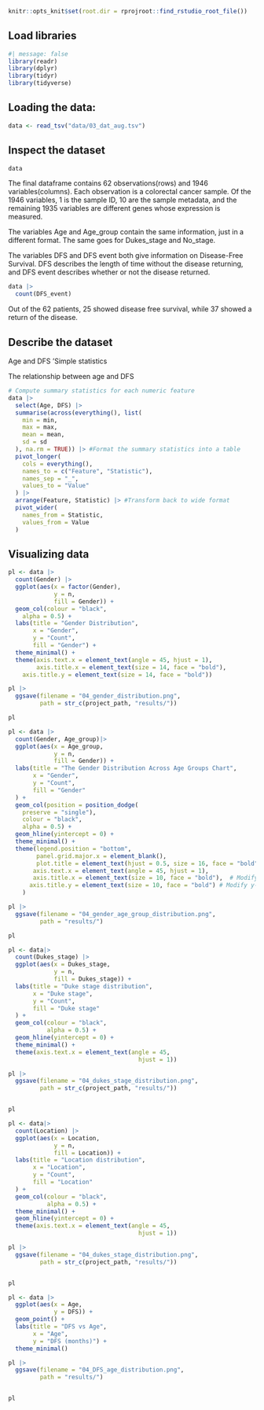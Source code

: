 ```r
knitr::opts_knit$set(root.dir = rprojroot::find_rstudio_root_file())
```

## Load libraries

```r
#| message: false
library(readr)
library(dplyr)
library(tidyr)
library(tidyverse)
```

## Loading the data:

```r
data <- read_tsv("data/03_dat_aug.tsv")
```

## Inspect the dataset

```r
data
```

The final dataframe contains 62 observations(rows) and 1946 variables(columns). Each observation is a colorectal cancer sample. Of the 1946 variables, 1 is the sample ID, 10 are the sample metadata, and the remaining 1935 variables are different genes whose expression is measured.

The variables Age and Age_group contain the same information, just in a different format. The same goes for Dukes_stage and No_stage.

The variables DFS and DFS event both give information on Disease-Free Survival. DFS describes the length of time without the disease returning, and DFS event describes whether or not the disease returned.

```r
data |>
  count(DFS_event)
```

Out of the 62 patients, 25 showed disease free survival, while 37 showed a return of the disease.

## Describe the dataset

Age and DFS 'Simple statistics

The relationship between age and DFS

```r
# Compute summary statistics for each numeric feature
data |>
  select(Age, DFS) |> 
  summarise(across(everything(), list(
    min = min,
    max = max,
    mean = mean,
    sd = sd
  ), na.rm = TRUE)) |> #Format the summary statistics into a table
  pivot_longer(
    cols = everything(),
    names_to = c("Feature", "Statistic"),
    names_sep = "_",
    values_to = "Value"
  ) |>
  arrange(Feature, Statistic) |> #Transform back to wide format
  pivot_wider(
    names_from = Statistic,
    values_from = Value
  )
```

## Visualizing data

```r
pl <- data |>
  count(Gender) |> 
  ggplot(aes(x = factor(Gender),
             y = n,
             fill = Gender)) + 
  geom_col(colour = "black",
    alpha = 0.5) +
  labs(title = "Gender Distribution", 
       x = "Gender", 
       y = "Count", 
       fill = "Gender") +
  theme_minimal() +
  theme(axis.text.x = element_text(angle = 45, hjust = 1), 
        axis.title.x = element_text(size = 14, face = "bold"),
    axis.title.y = element_text(size = 14, face = "bold"))

pl |> 
  ggsave(filename = "04_gender_distribution.png",
         path = str_c(project_path, "results/"))

pl
```

```r
pl <- data |>
  count(Gender, Age_group)|>
  ggplot(aes(x = Age_group,
             y = n,
             fill = Gender)) +
  labs(title = "The Gender Distribution Across Age Groups Chart", 
       x = "Gender", 
       y = "Count", 
       fill = "Gender"
  ) +
  geom_col(position = position_dodge(
    preserve = "single"),
    colour = "black",
    alpha = 0.5) +
  geom_hline(yintercept = 0) +
  theme_minimal() +
  theme(legend.position = "bottom",
        panel.grid.major.x = element_blank(),
        plot.title = element_text(hjust = 0.5, size = 16, face = "bold"),
       axis.text.x = element_text(angle = 45, hjust = 1), 
       axis.title.x = element_text(size = 10, face = "bold"),  # Modify x-axis title font size and make it bold
      axis.title.y = element_text(size = 10, face = "bold") # Modify y-axis title font size and make it italic
    )

pl |> 
  ggsave(filename = "04_gender_age_group_distribution.png",
         path = "results/")

pl
```

```r
pl <- data|>
  count(Dukes_stage) |> 
  ggplot(aes(x = Dukes_stage, 
             y = n,
             fill = Dukes_stage)) +
  labs(title = "Duke stage distribution", 
       x = "Duke stage", 
       y = "Count", 
       fill = "Duke stage"
  ) +
  geom_col(colour = "black",
           alpha = 0.5) +
  geom_hline(yintercept = 0) +
  theme_minimal() +
  theme(axis.text.x = element_text(angle = 45, 
                                     hjust = 1))

pl |> 
  ggsave(filename = "04_dukes_stage_distribution.png",
         path = str_c(project_path, "results/"))


pl
```

```r
pl <- data|>
  count(Location) |> 
  ggplot(aes(x = Location, 
             y = n,
             fill = Location)) +
  labs(title = "Location distribution", 
       x = "Location", 
       y = "Count", 
       fill = "Location"
  ) +
  geom_col(colour = "black",
           alpha = 0.5) +
  theme_minimal() +
  geom_hline(yintercept = 0) +
  theme(axis.text.x = element_text(angle = 45, 
                                     hjust = 1))

pl |> 
  ggsave(filename = "04_dukes_stage_distribution.png",
         path = str_c(project_path, "results/"))


pl
```

```r
pl <- data |> 
  ggplot(aes(x = Age, 
             y = DFS)) +
  geom_point() +               
  labs(title = "DFS vs Age",
       x = "Age",
       y = "DFS (months)") +
  theme_minimal()

pl |> 
  ggsave(filename = "04_DFS_age_distribution.png",
         path = "results/")


pl
```
